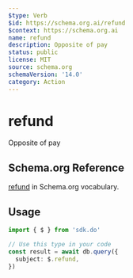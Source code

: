 ```yaml
---
$type: Verb
$id: https://schema.org.ai/refund
$context: https://schema.org.ai
name: refund
description: Opposite of pay
status: public
license: MIT
source: schema.org
schemaVersion: '14.0'
category: Action
---
```


# refund

Opposite of pay

## Schema.org Reference

[refund](https://schema.org/PayAction) in Schema.org vocabulary.

## Usage

```typescript
import { $ } from 'sdk.do'

// Use this type in your code
const result = await db.query({
  subject: $.refund,
})
```
